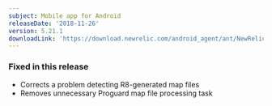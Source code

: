 ```yaml
---
subject: Mobile app for Android
releaseDate: '2018-11-26'
version: 5.21.1
downloadLink: 'https://download.newrelic.com/android_agent/ant/NewRelic_Android_Agent_5.21.1.zip'
---
```


### Fixed in this release

* Corrects a problem detecting R8-generated map files
* Removes unnecessary Proguard map file processing task
